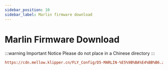 ```yaml
---
sidebar_position: 10
sidebar_label: Marlin firmware download
---
```


# Marlin Firmware Download

:::warning Important Notice
Please do not place in a Chinese directory
:::

```cfg
https://cdn.mellow.klipper.cn/FLY_Config/D5-MARLIN-%E5%9B%BA%E4%BB%B6.zip
```